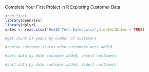 Complete Your First Project in R
Exploring Customer Data

```{r}
#run first
library(openxlsx)
library(dplyr)
sales <- read.xlsx("Red30 Tech Sales.xlsx",1,detectDates = TRUE)
```

```{r}
#get count of years by number of customers 

```

```{r}
#review customer states when customers were added

```

```{r}
#sort data by date customer added, newest customers

```

```{r}
#sort data by date customer added, oldest customers

```


